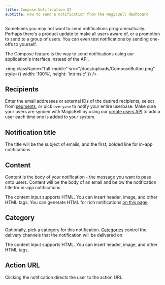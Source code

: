 ```yaml
---
title: Compose Notification UI
subtitle: How to send a notification from the MagicBell dashboard
---
```


Sometimes you may not want to send notifications programmatically. Perhaps
there's a product update to make all users aware of, or a promotion to send to a
group of users. You can even test notifications by sending one-offs to yourself.

The Compose feature is the way to send notifications using our application's
interface instead of the API.

<img
  className="full-mobile"
  src="/docs/uploads/ComposeButton.png"
  style={{ width: '100%', height: 'intrinsic' }}
/>

## Recipients

Enter the email addresses or external IDs of the desired recipients, select from [segments](/docs/segments), or pick `everyone` to notify your entire userbase. Make sure your users are synced with MagicBell by using our [create users API](/docs/rest-api/reference#create-a-user) to add a user each time one is added to your system.

## Notification title

The title will be the subject of emails, and the first, bolded line for in-app
notifications.

## Content

Content is the body of your notification - the message you want to pass onto
users. Content will be the body of an email and below the notification title for
in-app notifications.

The content input supports HTML. You can insert header, image, and other HTML
tags. You can generate HTML for rich notifications [on this page](https://html-online.com/editor/).

## Category

Optionally, pick a category for this notification. [Categories](/docs/categories) control the delivery channels that the notification will be delivered on.

The content input supports HTML. You can insert header, image, and other HTML
tags.

## Action URL

Clicking the notification directs the user to the action URL.
